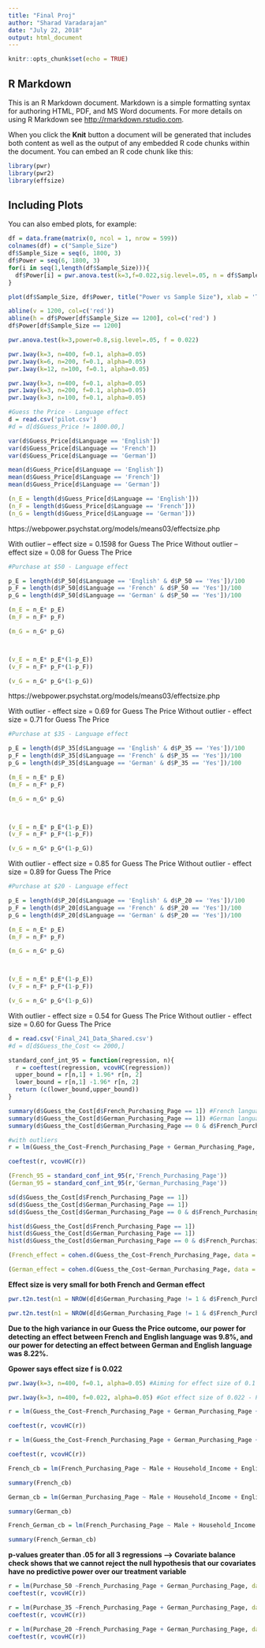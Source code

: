 ```yaml
---
title: "Final Proj"
author: "Sharad Varadarajan"
date: "July 22, 2018"
output: html_document
---
```


```r
knitr::opts_chunk$set(echo = TRUE)
```

## R Markdown

This is an R Markdown document. Markdown is a simple formatting syntax for authoring HTML, PDF, and MS Word documents. For more details on using R Markdown see <http://rmarkdown.rstudio.com>.

When you click the **Knit** button a document will be generated that includes both content as well as the output of any embedded R code chunks within the document. You can embed an R code chunk like this:

```r
library(pwr)
library(pwr2)
library(effsize)
```

## Including Plots

You can also embed plots, for example:

```r
df = data.frame(matrix(0, ncol = 1, nrow = 599))
colnames(df) = c("Sample_Size")
df$Sample_Size = seq(6, 1800, 3)
df$Power = seq(6, 1800, 3)
for(i in seq(1,length(df$Sample_Size))){
  df$Power[i] = pwr.anova.test(k=3,f=0.022,sig.level=.05, n = df$Sample_Size[i]/3)['power']
}

plot(df$Sample_Size, df$Power, title("Power vs Sample Size"), xlab = 'Total Samples', ylab = 'Power')

abline(v = 1200, col=c('red'))
abline(h = df$Power[df$Sample_Size == 1200], col=c('red') )
df$Power[df$Sample_Size == 1200]
```

```r
pwr.anova.test(k=3,power=0.8,sig.level=.05, f = 0.022)
```

```r
pwr.1way(k=3, n=400, f=0.1, alpha=0.05)
pwr.1way(k=6, n=200, f=0.1, alpha=0.05)
pwr.1way(k=12, n=100, f=0.1, alpha=0.05)
```

```r
pwr.1way(k=3, n=400, f=0.1, alpha=0.05)
pwr.1way(k=3, n=200, f=0.1, alpha=0.05)
pwr.1way(k=3, n=100, f=0.1, alpha=0.05)
```


```r
#Guess the Price - Language effect
d = read.csv('pilot.csv')
#d = d[d$Guess_Price != 1800.00,]

var(d$Guess_Price[d$Language == 'English'])
var(d$Guess_Price[d$Language == 'French'])
var(d$Guess_Price[d$Language == 'German'])

mean(d$Guess_Price[d$Language == 'English'])
mean(d$Guess_Price[d$Language == 'French'])
mean(d$Guess_Price[d$Language == 'German'])

(n_E = length(d$Guess_Price[d$Language == 'English']))
(n_F = length(d$Guess_Price[d$Language == 'French']))
(n_G = length(d$Guess_Price[d$Language == 'German']))


```
https://webpower.psychstat.org/models/means03/effectsize.php

With outlier – effect size = 0.1598 for Guess The Price
Without outlier – effect size = 0.08 for Guess The Price

```r
#Purchase at $50 - Language effect

p_E = length(d$P_50[d$Language == 'English' & d$P_50 == 'Yes'])/100
p_F = length(d$P_50[d$Language == 'French' & d$P_50 == 'Yes'])/100
p_G = length(d$P_50[d$Language == 'German' & d$P_50 == 'Yes'])/100

(m_E = n_E* p_E)
(m_F = n_F* p_F)

(m_G = n_G* p_G)



(v_E = n_E* p_E*(1-p_E))
(v_F = n_F* p_F*(1-p_F))

(v_G = n_G* p_G*(1-p_G))

```
https://webpower.psychstat.org/models/means03/effectsize.php

With outlier - effect size = 0.69 for Guess The Price
Without outlier - effect size = 0.71 for Guess The Price

```r
#Purchase at $35 - Language effect

p_E = length(d$P_35[d$Language == 'English' & d$P_35 == 'Yes'])/100
p_F = length(d$P_35[d$Language == 'French' & d$P_35 == 'Yes'])/100
p_G = length(d$P_35[d$Language == 'German' & d$P_35 == 'Yes'])/100

(m_E = n_E* p_E)
(m_F = n_F* p_F)

(m_G = n_G* p_G)



(v_E = n_E* p_E*(1-p_E))
(v_F = n_F* p_F*(1-p_F))

(v_G = n_G* p_G*(1-p_G))
```
With outlier - effect size = 0.85 for Guess The Price
Without outlier - effect size = 0.89 for Guess The Price

```r
#Purchase at $20 - Language effect

p_E = length(d$P_20[d$Language == 'English' & d$P_20 == 'Yes'])/100
p_F = length(d$P_20[d$Language == 'French' & d$P_20 == 'Yes'])/100
p_G = length(d$P_20[d$Language == 'German' & d$P_20 == 'Yes'])/100

(m_E = n_E* p_E)
(m_F = n_F* p_F)

(m_G = n_G* p_G)



(v_E = n_E* p_E*(1-p_E))
(v_F = n_F* p_F*(1-p_F))

(v_G = n_G* p_G*(1-p_G))
```




With outlier - effect size = 0.54 for Guess The Price
Without outlier - effect size = 0.60 for Guess The Price


```r
d = read.csv('Final_241_Data_Shared.csv')
#d = d[d$Guess_the_Cost <= 2000,]
```

```r
standard_conf_int_95 = function(regression, n){
  r = coeftest(regression, vcovHC(regression))
  upper_bound = r[n,1] + 1.96* r[n, 2] 
  lower_bound = r[n,1] -1.96* r[n, 2]
  return (c(lower_bound,upper_bound))
}
```

```r
summary(d$Guess_the_Cost[d$French_Purchasing_Page == 1]) #French language only
summary(d$Guess_the_Cost[d$German_Purchasing_Page == 1]) #German language only
summary(d$Guess_the_Cost[d$German_Purchasing_Page == 0 & d$French_Purchasing_Page == 0]) #English language only

```

```r
#with outliers
r = lm(Guess_the_Cost~French_Purchasing_Page + German_Purchasing_Page, data = d)

coeftest(r, vcovHC(r))

(French_95 = standard_conf_int_95(r,'French_Purchasing_Page'))
(German_95 = standard_conf_int_95(r,'German_Purchasing_Page'))

sd(d$Guess_the_Cost[d$French_Purchasing_Page == 1])
sd(d$Guess_the_Cost[d$German_Purchasing_Page == 1])
sd(d$Guess_the_Cost[d$German_Purchasing_Page == 0 & d$French_Purchasing_Page ==0])
```

```r
hist(d$Guess_the_Cost[d$French_Purchasing_Page == 1])
hist(d$Guess_the_Cost[d$German_Purchasing_Page == 1])
hist(d$Guess_the_Cost[d$German_Purchasing_Page == 0 & d$French_Purchasing_Page == 0])
```




```r
(French_effect = cohen.d(Guess_the_Cost~French_Purchasing_Page, data = d[d$German_Purchasing_Page != 1,]))

(German_effect = cohen.d(Guess_the_Cost~German_Purchasing_Page, data = d[d$French_Purchasing_Page != 1,]))
```
**Effect size is very small for both French and German effect**

```r
pwr.t2n.test(n1 = NROW(d[d$German_Purchasing_Page != 1 & d$French_Purchasing_Page != 1,]), n2 = NROW(d[d$French_Purchasing_Page == 1,]), d = .045, sig.level = .05)

pwr.t2n.test(n1 = NROW(d[d$German_Purchasing_Page != 1 & d$French_Purchasing_Page != 1,]), n2 = NROW(d[d$German_Purchasing_Page == 1,]), d = 0.037, sig.level = .05)


```

**Due to the high variance in our Guess the Price outcome, our power for detecting an effect between French and English language was 9.8%, and our power for detecting an effect between German and English language was 8.22%.**

**Gpower says effect size f is 0.022**

```r
pwr.1way(k=3, n=400, f=0.1, alpha=0.05) #Aiming for effect size of 0.1 - Power of 88%

pwr.1way(k=3, n=400, f=0.022, alpha=0.05) #Got effect size of 0.022 - Power of 9.6%
```

```r
r = lm(Guess_the_Cost~French_Purchasing_Page + German_Purchasing_Page + US_Origin + French_Purchasing_Page * US_Origin + German_Purchasing_Page*US_Origin, data = d)

coeftest(r, vcovHC(r))
```

```r
r = lm(Guess_the_Cost~French_Purchasing_Page + German_Purchasing_Page + US_Origin + French_Purchasing_Page * Long_Description + German_Purchasing_Page*Long_Description, data = d)

coeftest(r, vcovHC(r))
```
```r
French_cb = lm(French_Purchasing_Page ~ Male + Household_Income + English_as_primary + Drink_Frequency + Cab_Preference + Purchase_Frequency, data = d[d$German_Purchasing_Page != 1,])

summary(French_cb)

German_cb = lm(German_Purchasing_Page ~ Male + Household_Income + English_as_primary + Drink_Frequency + Cab_Preference + Purchase_Frequency, data = d[d$French_Purchasing_Page != 1,])

summary(German_cb)

French_German_cb = lm(French_Purchasing_Page ~ Male + Household_Income + English_as_primary + Drink_Frequency + Cab_Preference + Purchase_Frequency, data = d[d$French_Purchasing_Page == 1 | d$German_Purchasing_Page == 1 ,])

summary(French_German_cb)
```

**p-values greater than .05 for all 3 regressions --> Covariate balance check shows that we cannot reject the null hypothesis that our covariates have no predictive power over our treatment variable**

```r
r = lm(Purchase_50 ~French_Purchasing_Page + German_Purchasing_Page, data = d)
coeftest(r, vcovHC(r))

```

```r
r = lm(Purchase_35 ~French_Purchasing_Page + German_Purchasing_Page, data = d)
coeftest(r, vcovHC(r))
```

```r
r = lm(Purchase_20 ~French_Purchasing_Page + German_Purchasing_Page, data = d)
coeftest(r, vcovHC(r))
```

